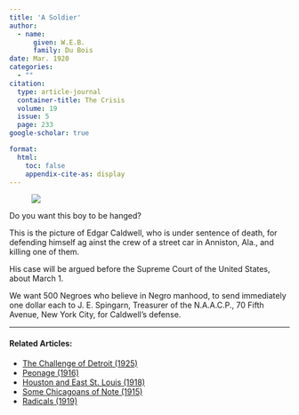 ```yaml
---
title: 'A Soldier'
author:
  - name:
      given: W.E.B.
      family: Du Bois
date: Mar. 1920
categories: 
  - ""
citation: 
  type: article-journal
  container-title: The Crisis
  volume: 19
  issue: 5
  page: 233
google-scholar: true

format:
  html:
    toc: false
    appendix-cite-as: display
---
```


<figure class="figure left" style="width: 40%;">
![](images/caldwell.png)
</figure>

Do you want this boy to be hanged?


This is the picture of Edgar Caldwell, who is under sentence of death, for defending himself ag ainst the crew of a street car in Anniston, Ala., and killing one of them.

His case will be argued before the Supreme Court of the United States, about March 1.

We want 500 Negroes who believe in Negro manhood, to send immediately one dollar each to J. E. Spingarn, Treasurer of the N.A.A.C.P., 70 Fifth Avenue, New York City, for Caldwell's defense.

<!-- Similar articles start here -->
<div  class="clear-wrap"></div>
<hr>
#### Related Articles:

* [The Challenge of Detroit (1925)](/Volumes/31/01/challenge_of_detroit.html)
* [Peonage (1916)](/Volumes/11/06/peonage.html)
* [Houston and East St. Louis (1918)](/Volumes/15/06/houston_and_east_st_louis.html)
* [Some Chicagoans of Note (1915)](/Volumes/10/05/some_chicagoans_of_note.html)
* [Radicals (1919)](/Volumes/19/02/radicals.html)

<!-- Similar articles end here -->